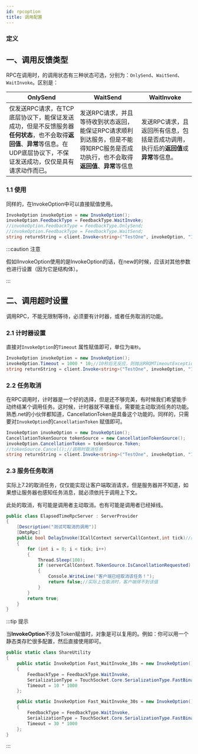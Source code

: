 ```yaml
---
id: rpcoption
title: 调用配置
---
```



### 定义

<TouchSocketRpcDefinition />


## 一、调用反馈类型

RPC在调用时，的调用状态有三种状态可选，分别为：`OnlySend`、`WaitSend`、`WaitInvoke`。区别是：

| OnlySend | WaitSend | WaitInvoke |
| --- | --- | --- |
| 仅发送RPC请求，在TCP底层协议下，能保证发送成功，但是不反馈服务器**任何状态**，也不会取得**返回值**、**异常**等信息。在UDP底层协议下，不保证发送成功，仅仅是具有请求动作而已。 | 发送RPC请求，并且等待收到状态返回，能保证RPC请求顺利到达服务，但是不能得知RPC服务是否成功执行，也不会取得**返回值**、**异常**等信息 | 发送RPC请求，且返回所有信息，包括是否成功调用，执行后的**返回值**或**异常**等信息。 |

### 1.1 使用

同样的，在InvokeOption中可以直接赋值使用。

```csharp showLineNumbers
InvokeOption invokeOption = new InvokeOption();
invokeOption.FeedbackType = FeedbackType.WaitInvoke;
//invokeOption.FeedbackType = FeedbackType.OnlySend;
//invokeOption.FeedbackType = FeedbackType.WaitSend;
string returnString = client.Invoke<string>("TestOne", invokeOption, "10");
```

:::caution 注意

假如IInvokeOption使用的是InvokeOption的话，在new的时候，应该对其他参数也进行设置（因为它是结构体）。

:::  

## 二、调用超时设置

调用RPC，不能无限制等待，必须要有计时器，或者任务取消的功能。 <a name="bt54x"></a>

### 2.1 计时器设置

直接对`InvokeOption`的`Timeout` 属性赋值即可，单位为`毫秒`。

```csharp showLineNumbers
InvokeOption invokeOption = new InvokeOption();
invokeOption.Timeout = 1000 * 10;//10秒后无反应，则抛出RRQMTimeoutException异常
string returnString = client.Invoke<string>("TestOne", invokeOption, "10");
```

### 2.2 任务取消

在RPC调用时，计时器是一个好的选择，但是还不够完美，有时候我们希望能手动终结某个调用任务。这时候，计时器就不堪重任，需要能主动取消任务的功能。熟悉.net的小伙伴都知道，CancellationToken是具备这个功能的。同样的，只需要对`InvokeOption`的`CancellationToken` 赋值即可。

```csharp showLineNumbers
InvokeOption invokeOption = new InvokeOption();
CancellationTokenSource tokenSource = new CancellationTokenSource();
invokeOption.CancellationToken = tokenSource.Token;
//tokenSource.Cancel();//调用时取消任务
string returnString = client.Invoke<string>("TestOne", invokeOption, "10");
```

### 2.3 服务任务取消

实际上7.2的取消任务，仅仅能实现让客户端取消请求，但是服务器并不知道，如果想让服务器也感知任务消息，就必须依托于调用上下文。

此处的取消，有可能是调用者主动取消。也有可能是调用者已经掉线。

```csharp showLineNumbers
public class ElapsedTimeRpcServer : ServerProvider
{
    [Description("测试可取消的调用")]
    [DmtpRpc]
    public bool DelayInvoke(ICallContext serverCallContext,int tick)//同步服务
    {
        for (int i = 0; i < tick; i++)
        {
            Thread.Sleep(100);
            if (serverCallContext.TokenSource.IsCancellationRequested)
            {
                Console.WriteLine("客户端已经取消该任务！");
                return false;//实际上在取消时，客户端得不到该值
            }
        }
        return true;
    }
}
```

:::tip 提示

当**InvokeOption**不涉及Token赋值时，对象是可以复用的。例如：你可以用一个静态类存贮很多配置，然后直接使用即可。

```csharp {3,10}
public static class ShareUtility
{
    public static InvokeOption Fast_WaitInvoke_10s = new InvokeOption()
    {
        FeedbackType = FeedbackType.WaitInvoke,
        SerializationType = TouchSocket.Core.SerializationType.FastBinary,
        Timeout = 10 * 1000
    };

    public static InvokeOption Fast_WaitInvoke_30s = new InvokeOption()
    {
        FeedbackType = FeedbackType.WaitInvoke,
        SerializationType = TouchSocket.Core.SerializationType.FastBinary,
        Timeout = 30 * 1000
    };
}
```

:::  
